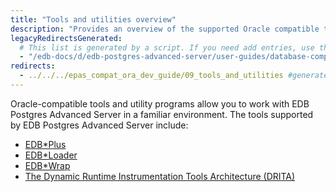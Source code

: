 ```yaml
---
title: "Tools and utilities overview"
description: "Provides an overview of the supported Oracle compatible tools and utility programs"
legacyRedirectsGenerated:
  # This list is generated by a script. If you need add entries, use the `legacyRedirects` key.
  - "/edb-docs/d/edb-postgres-advanced-server/user-guides/database-compatibility-for-oracle-developers-guide/9.6/Database_Compatibility_for_Oracle_Developers_Guide_v9.6.1.099.html"
redirects:
  - ../../../epas_compat_ora_dev_guide/09_tools_and_utilities #generated for docs/epas/reorg-role-use-case-mode
---
```


<div id="tools_and_utilities" class="registered_link"></div>

Oracle-compatible tools and utility programs allow you to work with EDB Postgres Advanced Server in a familiar environment. The tools supported by EDB Postgres Advanced Server include:

-   [EDB\*Plus](https://www.enterprisedb.com/docs/edb_plus/latest/)
-   [EDB*Loader](../../database_administration/02_edb_loader/)
-   [EDB*Wrap](../../epas_security_guide/03_edb_wrap/)
-   [The Dynamic Runtime Instrumentation Tools Architecture (DRITA)](../../managing_performance/04_dynamic_runtime_instrumentation_tools_architecture_DRITA/)
